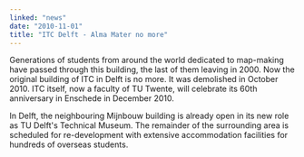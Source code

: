 ```yaml
---
linked: "news"
date: "2010-11-01"
title: "ITC Delft - Alma Mater no more"
---
```


Generations of students from around the world dedicated to map-making have
passed through this  building, the last of them leaving in 2000. Now the
original building of ITC in Delft is no more. It  was demolished in October 2010.
ITC itself, now a faculty of TU Twente, will celebrate its 60th
anniversary in Enschede in December 2010. 

In Delft, the neighbouring Mijnbouw building is already open in its new role as
TU Delft's Technical  Museum. The remainder of the surrounding area is scheduled
for re-development with extensive  accommodation facilities for hundreds of
overseas students. 

<PublishDate noday />

